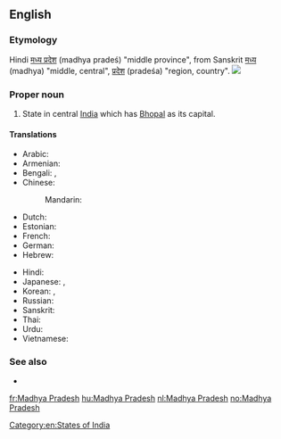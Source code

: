 ==English==
{{wikipedia}}

===Etymology===
Hindi [[मध्य प्रदेश]] (madhya pradeś) "middle province", from Sanskrit [[मध्य]] (madhya) "middle, central",  [[प्रदेश]] (pradeśa) "region, country".
[[Image:Madhya Pradesh in India (disputed hatched).svg|thumb|]]
===Proper noun===
{{en-proper noun|sg=[[Madhya]] [[Pradesh]]}}

# State in central [[India]] which has [[Bhopal]] as its capital.

====Translations====
{{trans-top|Madhya Pradesh, India}}
* Arabic: {{t|ar|ماديا براديش|m|tr=maadya bradiish}}
* Armenian: {{t-|hy|Մադհյա Պրադեշ|tr=Madhya Pradeš}}
* Bengali: {{t|bn|মধ্যপ্রদেশ|sc=Beng|xs=Bengali}}, {{t|bn|মধ্য প্রদেশ|sc=Beng}}
* Chinese:
*: Mandarin: {{t|cmn|中央邦|tr=Zhōngyāng-bāng|sc=Hani}}
* Dutch: {{t+|nl|Madhya Pradesh}}
* Estonian: {{t-|et|Madhya Pradesh}}
* French: {{t-|fr|Madhya Pradesh|m}}
* German: {{t-|de|Madhya Pradesh|n}}
* Hebrew: {{t|he|מאדהיה פראדש}}
{{trans-mid}}
* Hindi: {{t+|hi|मध्य प्रदेश|tr=madhya pradeś|xs=Hindi}}
* Japanese: {{t|ja|マディヤ・プラデーシュ州|tr=Madhiya-Puradēshu-shū}},  {{t|ja|マディヤ・プラデーシュ|tr=Madhiya-Puradēshu}}
* Korean: {{t|ko|마디아프라데시 주|tr=Madiapeuradesi ju|sc=Hang}},  {{t|ko|마디아프라데시|tr=Madiapeuradesi|sc=Hang}}
* Russian: {{t|ru|Мадхья-Прадеш|m|tr=Mádx'ja-Pradéš}}
* Sanskrit: {{t-|sa|मध्य प्रदेश|xs=Sanskrit}}
* Thai: {{t|th|รัฐมัธยประเทศ|tr=rát mát-tá-yá-bprà-tâyt}}
* Urdu: {{t|ur|مدھیہ پردیش|tr=madhya pradeś|xs=Urdu}}
* Vietnamese: {{t-|vi|Madhya Pradesh|xs=Vietnamese}}
{{trans-bottom}}

===See also===
* {{list|en|states of India}}

[[Category:en:States of India]]

[[fr:Madhya Pradesh]]
[[hu:Madhya Pradesh]]
[[nl:Madhya Pradesh]]
[[no:Madhya Pradesh]]